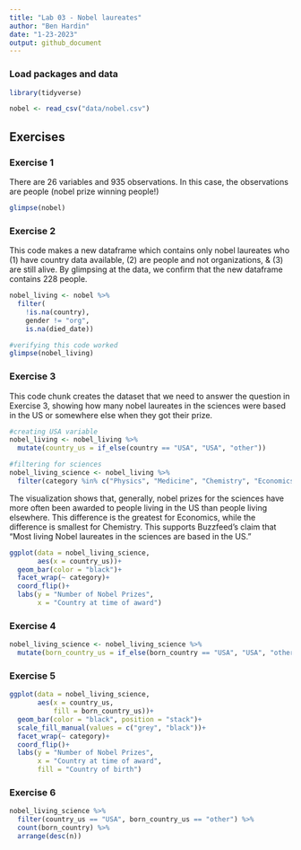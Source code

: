 ```yaml
---
title: "Lab 03 - Nobel laureates"
author: "Ben Hardin"
date: "1-23-2023"
output: github_document
---
```


### Load packages and data

```r
library(tidyverse) 
```

```r
nobel <- read_csv("data/nobel.csv")
```

## Exercises

### Exercise 1

There are 26 variables and 935 observations. In this case, the observations are people (nobel prize winning people!)

```r
glimpse(nobel)
```

### Exercise 2

This code makes a new dataframe which contains only nobel laureates who (1) have country data available, (2) are people and not organizations, & (3) are still alive. By glimpsing at the data, we confirm that the new dataframe contains 228 people.

```r
nobel_living <- nobel %>%
  filter(
    !is.na(country),
    gender != "org",
    is.na(died_date))

#verifying this code worked
glimpse(nobel_living)
```
### Exercise 3

This code chunk creates the dataset that we need to answer the question in Exercise 3, showing how many nobel laureates in the sciences were based in the US or somewhere else when they got their prize.

```r
#creating USA variable
nobel_living <- nobel_living %>%
  mutate(country_us = if_else(country == "USA", "USA", "other"))

#filtering for sciences
nobel_living_science <- nobel_living %>%
  filter(category %in% c("Physics", "Medicine", "Chemistry", "Economics"))
```

The visualization shows that, generally, nobel prizes for the sciences have more often been awarded to people living in the US than people living elsewhere. This difference is the greatest for Economics, while the difference is smallest for Chemistry. This supports Buzzfeed's claim that "Most living Nobel laureates in the sciences are based in the US."

```r
ggplot(data = nobel_living_science,
       aes(x = country_us))+
  geom_bar(color = "black")+
  facet_wrap(~ category)+
  coord_flip()+
  labs(y = "Number of Nobel Prizes",
       x = "Country at time of award")
```
### Exercise 4

```r
nobel_living_science <- nobel_living_science %>%
  mutate(born_country_us = if_else(born_country == "USA", "USA", "other"))
```
### Exercise 5
```r
ggplot(data = nobel_living_science,
       aes(x = country_us,
           fill = born_country_us))+
  geom_bar(color = "black", position = "stack")+
  scale_fill_manual(values = c("grey", "black"))+
  facet_wrap(~ category)+
  coord_flip()+
  labs(y = "Number of Nobel Prizes",
       x = "Country at time of award",
       fill = "Country of birth")
```


### Exercise 6
```r
nobel_living_science %>%
  filter(country_us == "USA", born_country_us == "other") %>%
  count(born_country) %>%
  arrange(desc(n))
```